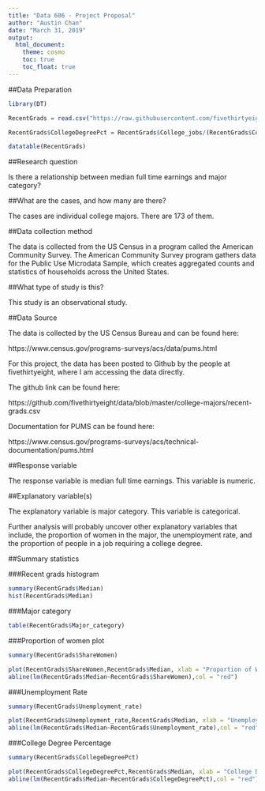 ---
title: "Data 606 - Project Proposal"
author: "Austin Chan"
date: "March 31, 2019"
output: 
  html_document:
    theme: cosmo
    toc: true
    toc_float: true
---

##Data Preparation

```{r}
library(DT)

RecentGrads = read.csv("https://raw.githubusercontent.com/fivethirtyeight/data/master/college-majors/recent-grads.csv", stringsAsFactors = F)

RecentGrads$CollegeDegreePct = RecentGrads$College_jobs/(RecentGrads$College_jobs + RecentGrads$Non_college_jobs + RecentGrads$Low_wage_jobs)

datatable(RecentGrads)
```


##Research question

Is there a relationship between median full time earnings and major category?

##What are the cases, and how many are there?

The cases are individual college majors. There are 173 of them.

##Data collection method

The data is collected from the US Census in a program called the American Community Survey. The American Community Survey program gathers data for the Public Use Microdata Sample, which creates aggregated counts and statistics of households across the United States.

##What type of study is this?

This study is an observational study.

##Data Source

The data is collected by the US Census Bureau and can be found here:

https://www.census.gov/programs-surveys/acs/data/pums.html

For this project, the data has been posted to Github by the people at fivethirtyeight, where I am accessing the data directly.

The github link can be found here:

https://github.com/fivethirtyeight/data/blob/master/college-majors/recent-grads.csv

Documentation for PUMS can be found here:

https://www.census.gov/programs-surveys/acs/technical-documentation/pums.html

##Response variable

The response variable is median full time earnings. This variable is numeric.

##Explanatory variable(s)

The explanatory variable is major category. This variable is categorical.

Further analysis will probably uncover other explanatory variables that include, the proportion of women in the major, the unemployment rate, and the proportion of people in a job requiring a college degree.

##Summary statistics

###Recent grads histogram

```{r}
summary(RecentGrads$Median)
hist(RecentGrads$Median)
```

###Major category

```{r}
table(RecentGrads$Major_category)
```



###Proportion of women plot

```{r}
summary(RecentGrads$ShareWomen)

plot(RecentGrads$ShareWomen,RecentGrads$Median, xlab = "Proportion of Women",ylab = "Median Annual Income",main = "Proportion of Women vs. Median Annual Income")
abline(lm(RecentGrads$Median~RecentGrads$ShareWomen),col = "red")
```

###Unemployment Rate

```{r}
summary(RecentGrads$Unemployment_rate)

plot(RecentGrads$Unemployment_rate,RecentGrads$Median, xlab = "Unemployment Rate",ylab = "Median Annual Income",main = "Unemployment Rate vs. Median Annual Income")
abline(lm(RecentGrads$Median~RecentGrads$Unemployment_rate),col = "red")
```

###College Degree Percentage

```{r}
summary(RecentGrads$CollegeDegreePct)

plot(RecentGrads$CollegeDegreePct,RecentGrads$Median, xlab = "College Degree Percentage",ylab = "Median Annual Income",main = "College Degree Percentage vs. Median Annual Income")
abline(lm(RecentGrads$Median~RecentGrads$CollegeDegreePct),col = "red")
```












































